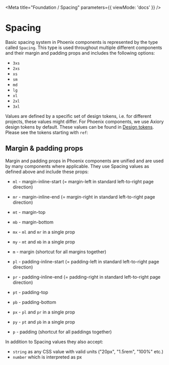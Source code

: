 

<Meta
	title="Foundation / Spacing"
	parameters={{
		viewMode: 'docs'
	}}
/>

# Spacing

Basic spacing system in Phoenix components is represented by the type called `Spacing`. This type is used throughout multiple different components and their margin and padding props and includes the following options:

- `3xs`
- `2xs`
- `xs`
- `sm`
- `md`
- `lg`
- `xl`
- `2xl`
- `3xl`

Values are defined by a specific set of design tokens, i.e. for different projects, these values might differ. For Phoenix components, we use Axiory design tokens by default. These values can be found in [Design tokens](?path=/docs/foundation-design-tokens--docs). Please see the tokens starting with `ref`:

<DesignTokenDocBlock
	showSearch={false}
	categoryName="Spacing"
	maxHeight={460}
/>

## Margin & padding props

Margin and padding props in Phoenix components are unified and are used by many components where applicable. They use Spacing values as defined above and include these props:

- `ml` - margin-inline-start (= margin-left in standard left-to-right page direction)
- `mr` - margin-inline-end (= margin-right in standard left-to-right page direction)
- `mt` - margin-top
- `mb` - margin-bottom
- `mx` - `ml` and `mr` in a single prop
- `my` - `mt` and `mb` in a single prop
- `m` - margin (shortcut for all margins together)

- `pl` - padding-inline-start (= padding-left in standard left-to-right page direction)
- `pr` - padding-inline-end (= padding-right in standard left-to-right page direction)
- `pt` - padding-top
- `pb` - padding-bottom
- `px` - `pl` and `pr` in a single prop
- `py` - `pt` and `pb` in a single prop
- `p` - padding (shortcut for all paddings together)

In addition to Spacing values they also accept:

- `string` as any CSS value with valid units ("20px", "1.5rem", "100%" etc.)
- `number` which is interpreted as px

